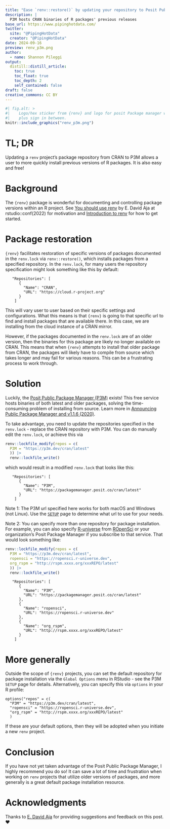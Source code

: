 ```yaml
---
title: "Ease `renv::restore()` by updating your repository to Posit Public Package Manager"
description: |
  P3M hosts CRAN binaries of R packages' previous releases
base_url: https://www.pipinghotdata.com/
twitter:
  site: "@PipingHotData"
  creator: "@PipingHotData"
date: 2024-09-16
preview: renv_p3m.png
author:
  - name: Shannon Pileggi
output:
  distill::distill_article:
    toc: true
    toc_float: true
    toc_depth: 2
    self_contained: false
draft: false
creative_commons: CC BY
---
```


```r
#| fig.alt: > 
#|    Logo/hex sticker from {renv} and logo for posit Package manager with a 
#|    plus sign in between.
knitr::include_graphics("renv_p3m.png")
```

# TL; DR

Updating a `renv` project's package repository from CRAN to P3M allows a user
to more quickly install previous versions of R packages. It is also easy and free!

# Background

The `{renv}` package is wonderful for documenting and controlling package versions within 
an R project. See [You should use renv](https://youtu.be/GwVx_pf2uz4?si=agbC-r-us57GF-7f) by E. David Aja at rstudio::conf(2022) for motivation and [Introduction to renv](https://rstudio.github.io/renv/articles/renv.html) for how to get started.

# Package restoration

`{renv}` facilitates restoration of specific versions of packages documented
in the `renv.lock` via `renv::restore()`, which installs packages from
a specified repository. In the `renv.lock`, for many users the repository specification
might look something like this by default:

```
   "Repositories": [
      {
        "Name": "CRAN",
        "URL": "https://cloud.r-project.org"
      }
    ]
```

This will vary user to user based on their specific settings and configurations.
What this means is that `{renv}` is going to that specific url to find and install
packages that are available there. In this case, we are installing from
the cloud instance of a CRAN mirror.

However, if the packages documented in the `renv.lock` are of an older version, then the binaries for this package are likely no longer available on CRAN. This means that
when `{renv}` attempts to install that older package from CRAN,
the packages will likely have to compile from source which takes longer and may fail for 
various reasons. This can be a frustrating process to work through.

# Solution

Luckily, the [Posit Public Package Manager (P3M)](https://packagemanager.posit.co/client/#/) exists! This free service hosts binaries of both latest and older packages, solving the time-consuming problem of installing from source. Learn more in [Announcing Public Package Manager and v1.1.6 (2020)](https://posit.co/blog/announcing-public-package-manager/). 

To take advantage, you need to update the repositories
specified in the `renv.lock` - replace the CRAN repository with P3M. You can do manually edit the `renv.lock`, or achieve this via

```r
renv::lockfile_modify(repos = c(
  P3M = "https://p3m.dev/cran/latest"
  )) |> 
  renv::lockfile_write()
```

which would result in a modified `renv.lock` that looks like this:

```
   "Repositories": [
      {
        "Name": "P3M",
        "URL": "https://packagemanager.posit.co/cran/latest"
      }
    ]
```

Note 1: The P3M url specified here works for both macOS and Windows (not Linux).
Use the [`SETUP`](https://packagemanager.posit.co/client/#/repos/cran/setup) page to determine what url to use for your needs.

Note 2: You can specify more than one repository for package installation. For 
example, you can also specify [R-universe](https://r-universe.dev/search) from [ROpenSci](https://ropensci.org/) or your organization's 
Posit Package Manager if you subscribe to that service. That would look something 
like:

```r
renv::lockfile_modify(repos = c(
  P3M = "https://p3m.dev/cran/latest",
  ropensci = "https://ropensci.r-universe.dev",
  org_rspm = "http://rspm.xxxx.org/xxxREPO/latest"
  )) |> 
  renv::lockfile_write()
```

```
   "Repositories": [
      {
        "Name": "P3M",
        "URL": "https://packagemanager.posit.co/cran/latest"
      },
      {
        "Name": "ropensci",
        "URL": "https://ropensci.r-universe.dev"
      },
      {
        "Name": "org_rspm",
        "URL": "http://rspm.xxxx.org/xxxREPO/latest"
      }
    ]
```

# More generally

Outside the scope of `{renv}` projects, you can set the default repository for
package installation via the `Global Options` menu in RStudio - see the P3M `SETUP` page for details. Alternatively, you can specify this via `options` in your R profile:

```
options("repos" = c(
  "P3M" = "https://p3m.dev/cran/latest",
  "ropensci" = "https://ropensci.r-universe.dev",
  "org_rspm" = "http://rspm.xxxx.org/xxxREPO/latest"
  )
```

If these are your default options, then they will be adopted when you initiate a new
`renv` project.

# Conclusion    

If you have not yet taken advantage of the Posit Public Package Manager, I highly
recommend you do so! It can save a lot of time and frustration when working on 
`renv` projects that utilize older versions of packages, and more generally is
a great default package installation resource.

# Acknowledgments

Thanks to [E. David Aja](https://edavidaja.com/) for providing suggestions and 
feedback on this post. ❤️